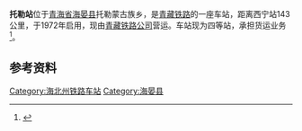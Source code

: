 {{Infobox China railway station 
|车站名称 = 托勒站
|图片 = 
|图片介紹 = 
|车站名称拼音 = Tuole
|车站地址 = [[青海省|青海省]][[海晏县|海晏县]]托勒蒙古族乡
|线路 = [[青藏铁路|青藏铁路]]
|车站等级 = [[四等站_(中铁)|四等站]]
}}
'''托勒站'''位于[[青海省|青海省]][[海晏县|海晏县]]托勒蒙古族乡，是[[青藏铁路|青藏铁路]]的一座车站，距离西宁站143公里，于1972年启用，现由[[青藏铁路公司|青藏铁路公司]]营运。车站现为四等站，承担货运业务<ref>{{cite book|title=中国铁路站名词典|author=孙本祥|publisher=中国铁道出版社|date=2003年4月}}</ref>。

== 参考资料 ==
{{reflist}}

{{青藏铁路}}

{{China-rail-stub}}

[[Category:海北州铁路车站|Category:海北州铁路车站]]
[[Category:海晏县|Category:海晏县]]